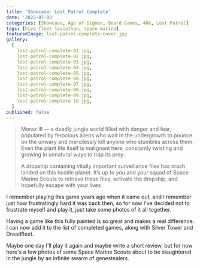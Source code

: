 ```yaml
---
title: 'Showcase: Lost Patrol Complete'
date: '2022-07-03'
categories: [Showcase, Age of Sigmar, Board Games, 40k, Lost Patrol]
tags: [hive fleet leviathan, space marine]
featuredImage: lost-patrol-complete-cover.jpg
gallery:
  [
    lost-patrol-complete-01.jpg,
    lost-patrol-complete-02.jpg,
    lost-patrol-complete-03.jpg,
    lost-patrol-complete-04.jpg,
    lost-patrol-complete-05.jpg,
    lost-patrol-complete-06.jpg,
    lost-patrol-complete-07.jpg,
    lost-patrol-complete-08.jpg,
    lost-patrol-complete-09.jpg,
    lost-patrol-complete-10.jpg,
  ]
published: false
---
```


> Moraz III — a deadly jungle world filled with danger and fear, populated by ferocious aliens who wait in the
> undergrowth to pounce on the unwary and mercilessly kill anyone who stumbles across them. Even the plant life itself
> is malignant here, constantly twisting and growing in unnatural ways to trap its prey.
>
> A dropship containing vitally important surveillance files has crash landed on this hostile planet. It’s up to you and
> your squad of Space Marine Scouts to retrieve these files, activate the dropship, and hopefully escape with your lives

I remember playing this game years ago when it came out, and I remember just how frustratingly hard it was back then, so
for now I've decided not to frustrate myself and play it, just take some photos of it all together.

Having a game like this fully painted is so great and makes a real difference. I can now add it to the list of
completed games, along with Silver Tower and Dreadfleet.

Maybe one day I'll play it again and maybe write a short review, but for now here's a few photos of some Space Marine
Scouts about to be slaughtered in the jungle by an infinite swarm of genestealers.
